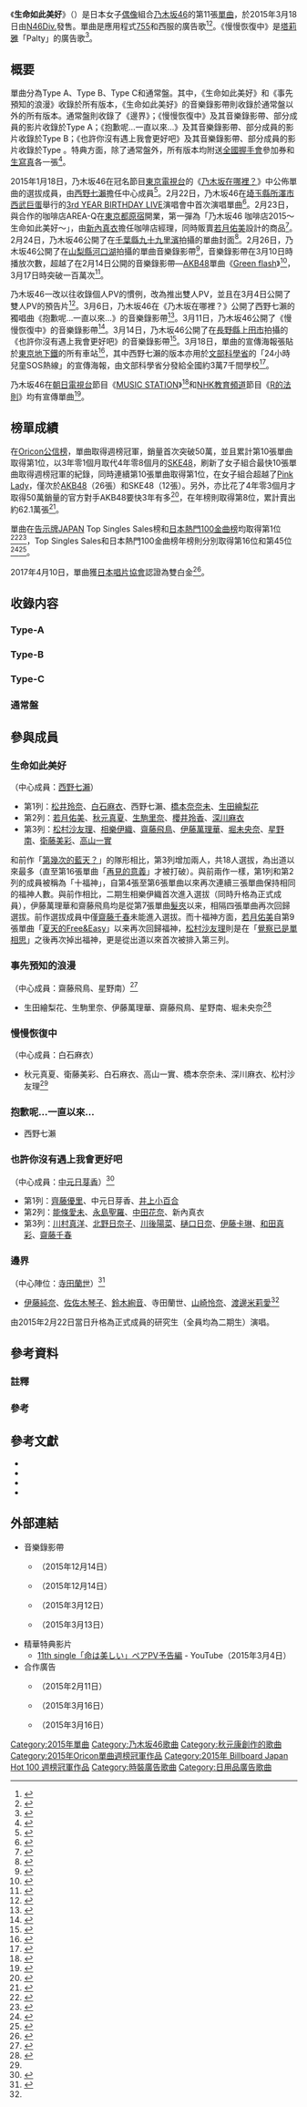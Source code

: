 {{Infobox song
| type       = single
| name       = 生命如此美好
| cover      = Inochi wa Utsukushii cover.jpeg
| artist     = [[乃木坂46|乃木坂46]]
| album      = [[屬於我們的位子|屬於我們的位子]]
| A-side     = 
| B-side     = 事先預知的浪漫（{{lang|ja|あらかじめ語られるロマンス}}）<br/>慢慢恢復中（{{lang|ja|立ち直り中}}，Type-A）<br/>抱歉呢…一直以來…（{{lang|ja|ごめんね ずっと…}}，Type-B）<br/>也許你沒有遇上我會更好吧（{{lang|ja|君は僕と会わない方がよかったのかな}}，Type-C）<br/>邊界（{{lang|ja|ボーダー}}，通常盤）
| released   = 2015年3月18日
| format     = [[單曲|單曲]]
| recorded   = 
| length     = 4分49秒
| label      = [[日本索尼音樂娛樂|N46Div.]]
| lyricist   = [[秋元康|秋元康]]
| composer   = {{Link-ja|Hiroki Sagawa|Hiroki Sagawa}}
| producer   = 秋元康
| certification = *雙白金（[[日本唱片協會|日本唱片協會]]）
| chart_position = *週榜第1名（Oricon）
*月榜第3名（Oricon）
*年榜第8名（Oricon）
| chronology = [[乃木坂46|乃木坂46]]
| next_title = [[太陽敲敲門|太陽敲敲門]]
| next_year  = 2015
| prev_title = [[第幾次的藍天？|第幾次的藍天？]]
| prev_year  = 2014
| misc       = {{Extra musicsample
  | filename = 乃木坂46_命は美しい.ogg
  | title    = 《生命如此美好》節錄
  | Type     = 單曲
  }}
}}
《'''生命如此美好'''》（{{jpn|j=命は美しい|hg=いのちはうつくしい|rm=Inochi wa Utsukushii|f=y}}）是日本女子[[日本偶像|偶像]]組合[[乃木坂46|乃木坂46]]的第11張[[單曲|單曲]]，於2015年3月18日由[[Sony_Music_Records|N46Div.]]發售。單曲是應用程式[[755_(應用程式)|755]]和{{Link-ja|治山商事|はるやま商事}}西服的廣告歌<ref>{{cite web |url=https://natalie.mu/music/news/141155 |script-title=ja:乃木坂46「755」会見に登場、6者6様の「始めてみたいこと」語る |publisher=natalie |date=2015-03-17 |accessdate=2018-02-04 |language=ja |archive-date=2020-03-18 |archive-url=https://web.archive.org/web/20200318063813/https://natalie.mu/music/news/141155 |dead-url=no }}</ref><ref>{{cite web |url=https://news.aol.jp/2015/02/17/nogizaka/ |script-title=ja:乃木坂46、11thシングルはCM曲「命は美しい」　早くもファンの間で話題に【動画】 |publisher=AOL |date=2015-02-18 |accessdate=2018-02-04 |language=ja |archive-date=2020-11-25 |archive-url=https://web.archive.org/web/20201125000559/https://news.aol.jp/2015/02/17/nogizaka/ |dead-url=no }}</ref>。《慢慢恢復中》是[[塔莉雅|塔莉雅]]「Palty」的廣告歌<ref>{{cite web |url=http://www.entamenext.com/news/detail/id=1413 |script-title=ja:乃木坂46白石麻衣、初単独CM出演！白いドレスに「お姫様になった気分」 |publisher=entamenext |date=2015-03-15 |accessdate=2018-02-04 |language=ja |archive-date=2018-05-06 |archive-url=https://web.archive.org/web/20180506235347/http://www.entamenext.com/news/detail/id=1413 |dead-url=no }}</ref>。

== 概要 ==
單曲分為Type A、Type B、Type C和通常盤。其中，《生命如此美好》和《事先預知的浪漫》收錄於所有版本，《生命如此美好》的音樂錄影帶則收錄於通常盤以外的所有版本。通常盤則收錄了《邊界》；《慢慢恢復中》及其音樂錄影帶、部分成員的影片收錄於Type A；《抱歉呢…一直以來…》及其音樂錄影帶、部分成員的影片收錄於Type B；《也許你沒有遇上我會更好吧》及其音樂錄影帶、部分成員的影片收錄於Type 。特典方面，除了通常盤外，所有版本均附送[[握手會|全國握手會]]參加券和[[生寫真|生寫真]]各一張<ref>{{cite web |url=http://www.nogizaka46.com/news/2015/03/11th-2.php |script-title=ja:いよいよ今週発売！11thシングル「命は美しい」商品概要のお知らせ！ |publisher=乃木坂46 |date=2015-03-16 |accessdate=2018-02-04 |language=ja |archive-date=2021-01-17 |archive-url=https://web.archive.org/web/20210117212415/http://www.nogizaka46.com/news/2015/03/11th-2.php |dead-url=no }}</ref>。

2015年1月18日，乃木坂46在冠名節目[[東京電視台|東京電視台]]的《[[乃木坂在哪裡？|乃木坂在哪裡？]]》中公佈單曲的選拔成員，由[[西野七瀨|西野七瀨]]擔任中心成員<ref>{{cite web |url=https://natalie.mu/music/news/136605 |script-title=ja:乃木坂46、西野センターの11thシングル発売日決定 |publisher=[[natalie_(網站)|natalie]] |date=2015-01-20 |accessdate=2018-02-04 |language=ja |archive-date=2021-04-20 |archive-url=https://web.archive.org/web/20210420080937/https://natalie.mu/music/news/136605 |dead-url=no }}</ref>。2月22日，乃木坂46在[[埼玉縣|埼玉縣]][[所澤市|所澤市]][[西武巨蛋|西武巨蛋]]舉行的[[乃木坂46_3rd_YEAR_BIRTHDAY_LIVE_2015.2.22_SEIBU_DOME|3rd YEAR BIRTHDAY LIVE]]演唱會中首次演唱單曲<ref>{{cite web |url=https://www.musicman-net.com/artist/40819 |script-title=ja:乃木坂46 真冬の西武ドームで7時間越えライブに3万8千人熱狂、新曲「命は美しい」初披露 |publisher=musicman-net |date=2015-02-24 |accessdate=2018-02-04 |language=ja |archive-date=2018-02-05 |archive-url=https://web.archive.org/web/20180205072117/https://www.musicman-net.com/artist/40819 |dead-url=no }}</ref>。2月23日，{{Link-ja|SPACE SHOWER NETWORKS|スペースシャワーネットワーク}}與{{Link-ja|Sony Music Communications|ソニー・ミュージックコミュニケーションズ}}合作的咖啡店AREA-Q在[[東京都|東京都]][[原宿|原宿]]開業，第一彈為「乃木坂46 咖啡店2015～生命如此美好～」，由[[新內真衣|新內真衣]]擔任咖啡店經理，同時販賣[[若月佑美|若月佑美]]設計的商品<ref>{{cite web |url=https://natalie.mu/music/news/139156 |script-title=ja:“OL兼任”新内眞衣がマネージャー、乃木坂46カフェが原宿に |publisher=natalie |date=2015-02-23 |accessdate=2018-02-04 |language=ja |archive-date=2020-03-18 |archive-url=https://web.archive.org/web/20200318063845/https://natalie.mu/music/news/139156 |dead-url=no }}</ref>。2月24日，乃木坂46公開了在[[千葉縣|千葉縣]][[九十九里濱|九十九里濱]]拍攝的單曲封面<ref>{{cite web |url=https://www.barks.jp/news/?id=1000113023 |script-title=ja:乃木坂46 「命は美しい」ジャケット写真が公開 |publisher=BARKS |date=2015-02-24 |accessdate=2018-02-04 |language=ja |archive-date=2020-03-18 |archive-url=https://web.archive.org/web/20200318063846/https://www.barks.jp/news/?id=1000113023 |dead-url=no }}</ref>。2月26日，乃木坂46公開了在[[山梨縣|山梨縣]][[河口湖|河口湖]]拍攝的單曲音樂錄影帶<ref>{{cite web |url=https://natalie.mu/music/news/139478 |script-title=ja:白い息に黒い涙、乃木坂46「命は美しい」PV |publisher=natalie |date=2015-02-26 |accessdate=2018-02-04 |language=ja |archive-date=2020-03-18 |archive-url=https://web.archive.org/web/20200318063853/https://natalie.mu/music/news/139478 |dead-url=no }}</ref>，音樂錄影帶在3月10日時播放次數，超越了在2月14日公開的音樂錄影帶—[[AKB48|AKB48]]單曲《[[Green_Flash_(AKB48單曲)|Green flash]]》<ref>{{cite web |url=https://news.aol.jp/2015/03/09/46-mv-akb48-green-flash/ |script-title=ja:乃木坂46『命は美しい』MV再生回数がAKB48『Green Flash』を抜く快進撃！ |publisher=AOL |date=2015-03-10 |accessdate=2018-02-04 |language=ja |archive-date=2020-12-04 |archive-url=https://web.archive.org/web/20201204115203/https://news.aol.jp/2015/03/09/46-mv-akb48-green-flash/ |dead-url=no }}</ref>，3月17日時突破一百萬次<ref>{{cite web |url=https://mdpr.jp/music/detail/1474538 |script-title=ja:乃木坂46、新曲MVの再生回数が100万回突破「頑張ってよかった」 |publisher=[[modelpress|modelpress]] |date=2015-03-17 |accessdate=2018-02-04 |language=ja |archive-date=2020-11-29 |archive-url=https://web.archive.org/web/20201129225523/https://mdpr.jp/music/detail/1474538 |dead-url=no }}</ref>。

乃木坂46一改以往收錄個人PV的慣例，改為推出雙人PV，並且在3月4日公開了雙人PV的預告片<ref>{{cite web |url=https://e-talentbank.co.jp/news/8445/ |script-title=ja:乃木坂46新曲『命は美しい』初収録となる‘ペアPV’予告編解禁！白石・橋本の伝説ユニットなど注目の全16本 |publisher=talentbank |date=2015-03-04 |accessdate=2018-02-04 |language=ja |archive-date=2020-03-18 |archive-url=https://web.archive.org/web/20200318063912/https://e-talentbank.co.jp/news/8445/ |dead-url=no }}</ref>。3月6日，乃木坂46在《乃木坂在哪裡？》公開了西野七瀨的獨唱曲《抱歉呢…一直以來…》的音樂錄影帶<ref>{{cite web |url=https://natalie.mu/music/news/140284 |script-title=ja:乃木坂46、西野七瀬ソロ曲PVを「乃木どこ」でフルサイズ解禁 |publisher=natalie |date=2015-03-06 |accessdate=2018-02-04 |language=ja |archive-date=2019-11-02 |archive-url=https://web.archive.org/web/20191102002100/https://natalie.mu/music/news/140284 |dead-url=no }}</ref>。3月11日，乃木坂46公開了《慢慢恢復中》的音樂錄影帶<ref>{{cite web |url=https://natalie.mu/music/news/140613 |script-title=ja:乃木坂46「立ち直り中」PVで白石＆橋本が熱演 |publisher=natalie |date=2015-03-11 |accessdate=2018-02-04 |language=ja |archive-date=2018-02-05 |archive-url=https://web.archive.org/web/20180205001037/https://natalie.mu/music/news/140613 |dead-url=no }}</ref>。3月14日，乃木坂46公開了在[[長野縣|長野縣]][[上田市|上田市]]拍攝的《也許你沒有遇上我會更好吧》的音樂錄影帶<ref>{{cite web |url=https://natalie.mu/music/news/140928 |script-title=ja:乃木坂46アンダーメンバー熱演の新曲PV、舞台は初めての同窓会 |publisher=natalie |date=2015-03-14 |accessdate=2018-02-04 |language=ja |archive-date=2018-11-29 |archive-url=https://web.archive.org/web/20181129110441/https://natalie.mu/music/news/140928 |dead-url=no }}</ref>。3月18日，單曲的宣傳海報張貼於[[東京地下鐵|東京地下鐵]]的所有車站<ref>{{cite web |url=https://news.aol.jp/2015/03/17/inochiwautsukushii/ |script-title=ja:乃木坂46、11thシングル「命は美しい」東京メトロ全駅ジャックがスゴすぎると話題【動画】 |publisher=AOL |date=2015-03-18 |accessdate=2018-02-04 |language=ja |archive-date=2020-11-25 |archive-url=https://web.archive.org/web/20201125000534/https://news.aol.jp/2015/03/17/inochiwautsukushii/ |dead-url=no }}</ref>，其中西野七瀨的版本亦用於[[文部科學省|文部科學省]]的「24小時兒童SOS熱線」的宣傳海報，由文部科學省分發給全國約3萬7千間學校<ref>{{cite web |url=https://resemom.jp/article/2015/08/31/26614.html |script-title=ja:「命は美しい」、子どもの自殺・いじめ防げ…SOSダイヤル再度周知 |publisher=Resemom |date=2015-08-31 |accessdate=2018-02-04 |language=ja |archive-date=2019-05-09 |archive-url=https://web.archive.org/web/20190509193927/https://resemom.jp/article/2015/08/31/26614.html |dead-url=no }}</ref>。

乃木坂46在[[朝日電視台|朝日電視台]]節目《[[MUSIC_STATION|MUSIC STATION]]》<ref>{{cite web |url=https://natalie.mu/music/news/150470 |script-title=ja:「Mステ」にアレキ、Hey! Say! JUMP、氣志團、ゲス乙女、でんぱ組.inc、乃木坂 |publisher=natalie |date=2015-06-12 |accessdate=2018-02-04 |language=ja |archive-date=2018-02-05 |archive-url=https://web.archive.org/web/20180205001231/https://natalie.mu/music/news/150470 |dead-url=no }}</ref>和[[NHK教育頻道|NHK教育頻道]]節目《[[R的法則|R的法則]]》均有宣傳單曲<ref>{{cite web |url=http://realsound.jp/2015/04/post-2897.html |script-title=ja:乃木坂46は『命は美しい』をどう完成させたか　秋元真夏「今回は息が出来ないくらい泣いた」 |publisher=Real Sound |date=2015-04-02 |accessdate=2018-02-04 |language=ja |archive-date=2019-05-18 |archive-url=https://web.archive.org/web/20190518003949/https://realsound.jp/2015/04/post-2897.html |dead-url=no }}</ref>。

== 榜單成績 ==
在[[Oricon公信榜|Oricon公信榜]]，單曲取得週榜冠軍，銷量首次突破50萬，並且累計第10張單曲取得第1位，以3年零1個月取代4年零8個月的[[SKE48|SKE48]]，刷新了女子組合最快10張單曲取得週榜冠軍的紀錄，同時連續第10張單曲取得第1位，在女子組合超越了[[Pink_Lady|Pink Lady]]，僅次於[[AKB48|AKB48]]（26張）和SKE48（12張）。另外，亦比花了4年零3個月才取得50萬銷量的官方對手AKB48要快3年有多<ref>{{cite web |url=https://www.oricon.co.jp/news/2050461/full/ |script-title=ja:【オリコン】乃木坂46、“女性グループ最速”3年で10作目1位 AKB&SKE超え |publisher=[[Oricon|Oricon]] |date=2015-03-24 |accessdate=2018-02-03 |language=ja |archive-date=2019-05-16 |archive-url=https://web.archive.org/web/20190516021837/https://www.oricon.co.jp/news/2050461/full/ |dead-url=no }}</ref>，在年榜則取得第8位，累計賣出約62.1萬張<ref>{{cite web |url=https://www.oricon.co.jp/news/2064272/full/ |script-title=ja:【オリコン年間】三代目JSB、乃木坂46、μ'sが躍進 年間ATS自己最高 |publisher=Oricon |date=2015-12-23 |accessdate=2018-02-04 |language=ja |archive-date=2020-11-11 |archive-url=https://web.archive.org/web/20201111165544/https://www.oricon.co.jp/news/2064272/full/ |dead-url=no }}</ref>。

單曲在[[告示牌_(雜誌)|告示牌]]JAPAN Top Singles Sales榜和[[日本熱門100金曲榜|日本熱門100金曲榜]]均取得第1位<ref>{{cite web |url=http://www.billboard-japan.com/d_news/detail/26834/2 |script-title=ja:ビルボード週間シングルチャートは乃木坂46が1位、[Alexandros]が2位に大健闘 |publisher=[[告示牌_(雜誌)|告示牌]] |date=2015-03-24 |accessdate=2018-02-04 |language=ja |archive-date=2018-02-05 |archive-url=https://web.archive.org/web/20180205072116/http://www.billboard-japan.com/d_news/detail/26834/2 |dead-url=no }}</ref><ref>{{cite web |url=http://www.billboard-japan.com/d_news/detail/26874/2 |script-title=ja:乃木坂46「命は美しい」フィジカル2指標とツイートで1位、ビルボード総合首位獲得 |publisher=告示牌 |date=2015-03-25 |accessdate=2018-02-04 |language=ja |archive-date=2018-02-05 |archive-url=https://web.archive.org/web/20180205001223/http://www.billboard-japan.com/d_news/detail/26874/2 |dead-url=no }}</ref>，Top Singles Sales和日本熱門100金曲榜年榜則分別取得第16位和第45位<ref>{{cite web |url=http://www.billboard-japan.com/charts/detail?a=sales_year&year=2015 |script-title=ja:Top Singles Sales |publisher=告示牌 |accessdate=2018-02-04 |language=ja |archive-date=2021-04-10 |archive-url=https://web.archive.org/web/20210410125249/http://www.billboard-japan.com/charts/detail?a=sales_year&year=2015 |dead-url=no }}</ref><ref>{{cite web |url=http://www.billboard-japan.com/charts/detail?a=hot100_year&year=2015 |script-title=ja:Hot 100 |publisher=告示牌 |accessdate=2018-02-04 |language=ja |archive-date=2021-04-10 |archive-url=https://web.archive.org/web/20210410123729/http://www.billboard-japan.com/charts/detail?a=hot100_year&year=2015 |dead-url=no }}</ref>。

2017年4月10日，單曲獲[[日本唱片協會|日本唱片協會]]認證為雙白金<ref>{{cite web |url=https://www.musicman-net.com/artist/57129 |script-title=ja:乃木坂46初となるミリオン達成、さらにシングル累計出荷枚数1,000万枚を突破 |publisher=musicman-net |date=2016-11-10 |accessdate=2018-02-04 |language=ja |archive-date=2019-07-31 |archive-url=https://web.archive.org/web/20190731212543/https://www.musicman-net.com/artist/57129 |dead-url=no }}</ref>。
 
== 收錄内容 ==
=== Type-A ===
{{tracklist
| headline        = CD<ref name="ta">{{Harvnb|乃木坂46|2015a}}。</ref>
| extra_column    = 編曲
| total_length    = 29:52
| title1          = 生命如此美好
| note1           = 
| lyrics1         = 秋元康
| music1          = {{Link-ja|Hiroki Sagawa|Hiroki Sagawa}}
| extra1          = Hiroki Sagawa
| length1         = 5:17
| title2          = 事先預知的浪漫
| note2           = 
| lyrics2         = 秋元康
| music2          = {{Link-ja|Soulife|Soulife|SoichiroK}}、Nozomu.S
| extra2          = SoichiroK、Nozomu.S
| length2         = 4:56
| title3          = 慢慢恢復中
| note3           = 
| lyrics3         = 秋元康
| music3          = {{Link-ja|福田貴史|福田貴史}}
| extra3          = {{Link-ja|TATOO|TATOO}}
| length3         = 4:44
| title4          = 生命如此美好 off vocal ver.
| note4           = 
| music4          = Hiroki Sagawa
| extra4          = Hiroki Sagawa
| length4         = 5:17
| title5          = 事先預知的浪漫 off vocal ver.
| note5           = 
| music5          = SoichiroK、Nozomu.S
| extra5          = SoichiroK、Nozomu.S
| length5         = 4:56
| title6          = 慢慢恢復中 off vocal ver.
| note6           = 
| music6          = 福田貴史
| extra6          = TATOO
| length6         = 4:42
}}
{{tracklist
| headline        = DVD<ref name="ta" />
| extra_column    = 導演
| total_length    = 59:22
| title1          = 生命如此美好 music video
| extra1          = {{Link-ja|井上強|井上強}}
| length1         = 5:41
| title2          = 慢慢恢復中 music video
| extra2          = {{Link-ja|湯淺弘章|湯浅弘章}}
| length2         = 10:11
| title3          = 生駒里奈&伊藤萬理華
| extra3          = [[高橋榮樹|高橋榮樹]]
| length3         = 8:32
| title4          = 衛藤美彩&桜井玲香{{refnest|group=注|收錄了衛藤美彩和櫻井玲香的歌曲《早春的發熱》<ref>{{Cite book|script-title=ja:MdN EXTRA 乃木坂46 映像の世界|date=2015-10-15 |publisher=エムディエヌコーポレーション|series=インプレスムック|isbn=978-4-8443-6529-7|volume=Vol.3|page=200-201|chapter=個人/ペアPV オリジナルソング4 「青春の発熱」}}</ref>。}}
| extra4          = {{Link-ja|今泉力哉|今泉力哉}}
| length4         = 5:58
| title5          = 川後陽菜&齋藤千春
| extra5          = 山崎連基
| length5         = 5:46
| title6          = 川村真洋&相樂伊織
| extra6          = 淺尾芳宣
| length6         = 8:13
| title7          = 高山一實&能條愛未
| extra7          = 中島望
| length7         = 6:27
| title8          = 西野七瀨&若月佑美{{refnest|group=注|兩人的PV是《[[夏天的Free&Easy|不說話的獅子]]》的續篇<ref name="rakuten" />。}}
| extra8          = 湯淺弘章
| length8         = 8:42
}}

=== Type-B ===
{{tracklist
| headline        = CD<ref name="tb">{{Harvnb|乃木坂46|2015b}}。</ref>
| extra_column    = 編曲
| total_length    = 31:25
| title1          = 生命如此美好
| note1           = 
| lyrics1         = 秋元康
| music1          = Hiroki Sagawa
| extra1          = Hiroki Sagawa
| length1         = 5:17
| title2          = 事先預知的浪漫
| note2           = 
| lyrics2         = 秋元康
| music2          = SoichiroK、Nozomu.S
| extra2          = SoichiroK、Nozomu.S
| length2         = 4:56
| title3          = 抱歉呢…一直以來…
| note3           = 
| lyrics3         = 秋元康
| music3          = 山田智和
| extra3          = 住谷翔平
| length3         = 5:31
| title4          = 生命如此美好 off vocal ver.
| note4           = 
| music4          = Hiroki Sagawa
| extra4          = Hiroki Sagawa
| length4         = 5:17
| title5          = 事先預知的浪漫 off vocal ver.
| note5           = 
| music5          = SoichiroK、Nozomu.S
| extra5          = SoichiroK、Nozomu.S
| length5         = 4:56
| title6          = 抱歉呢…一直以來… off vocal ver.
| note6           = 
| music6          = 山田智和 
| extra6          = 住谷翔平
| length6         = 5:28
}}
{{tracklist
| headline        = DVD<ref name="tb" />
| extra_column    = 導演
| total_length    = 
| title1          = 生命如此美好 music video
| extra1          = 井上強
| length1         = 5:41
| title2          = 抱歉呢…一直以來… music video
| extra2          = 山戶結希
| length2         = 7:26
| title3          = 伊藤卡琳&樋口日奈
| extra3          = 伊東和彦
| length3         = 
| title4          = 井上小百合&斉藤優里
| extra4          = {{Link-ja|頃安祐良|頃安祐良}}
| length4         = 6:17
| title5          = 齋藤飛鳥&星野南
| extra5          = 前田彩
| length5         = 3:13
| title6          = 白石麻衣&橋本奈々未{{refnest|group=注|兩人的PV是《[[察覺時已是單戀|孤獨兄弟]]》的前編<ref name="rakuten" />。}}
| extra6          = {{Link-ja|池田一真|池田一真 (映像ディレクター)}}
| length6         = 7:16
| title7          = 新內真衣&深川麻衣
| extra7          = {{Link-ja|中村太洸|中村太洸}}
| length7         = 5:58
}}
=== Type-C ===
{{tracklist
| headline        = CD<ref name="tc">{{Harvnb|乃木坂46|2015c}}。</ref>
| extra_column    = 編曲
| total_length    = 30:35
| title1          = 生命如此美好
| note1           = 
| lyrics1         = 秋元康
| music1          = Hiroki Sagawa
| extra1          = Hiroki Sagawa
| length1         = 5:17
| title2          = 事先預知的浪漫
| note2           = 
| lyrics2         = 秋元康
| music2          = SoichiroK、Nozomu.S
| extra2          = SoichiroK、Nozomu.S
| length2         = 4:56
| title3          = 也許你沒有遇上我會更好吧
| note3           = 
| lyrics3         = 秋元康
| music3          = {{Link-ja|Akira Sunset|Akira Sunset}}、{{Link-ja|ha-j|ha-j}}
| extra3          = Akira Sunset、ha-j
| length3         = 5:06
| title4          = 生命如此美好 off vocal ver.
| note4           = 
| music4          = Hiroki Sagawa
| extra4          = Hiroki Sagawa
| length4         = 5:17
| title5          = 事先預知的浪漫 off vocal ver.
| note5           = 
| music5          = SoichiroK、Nozomu.S
| extra5          = SoichiroK、Nozomu.S
| length5         = 4:56
| title6          = 也許你沒有遇上我會更好吧 off vocal ver.
| note6           = 
| music6          = Akira Sunset、ha-j
| extra6          = Akira Sunset、ha-j
| length6         = 5:03
}}
{{tracklist
| headline        = DVD<ref name="tc" />
| extra_column    = 導演
| total_length    = 
| title1          = 生命如此美好 music video
| extra1          = 井上強
| length1         = 5:41
| title2          = 也許你沒有遇上我會更好吧 music video
| extra2          = 山田篤宏
| length2         = 5:10
| title3          = 秋元真夏&中元日芽香
| extra3          = 中川英明、水落豐、尾形直哉
| length3         = 5:54
| title4          = 生田繪梨花&松村沙友理{{refnest|group=注|兩人的PV是《[[第幾次的藍天？|第幾次的藍天？]]》中，兩人的PV「唐揚姊妹」的續編<ref name="rakuten" />。}}
| extra4          = 月田茂、山本篤彦、柴谷麻以
| length4         = 
| title5          = 北野日奈子&和田真彩
| extra5          = Anai Kazuhisa
| length5         = 
| title6          = 中田花奈&永島聖羅
| extra6          = 高橋明大
| length6         = 7:37
| title7          = 堀未央奈&松井玲奈
| extra7          = 山岸聖太
| length7         = 9:28
| title8          = 研究生
| extra8          = 伊藤眾人
| length8         = 
}}
=== 通常盤 ===
{{tracklist
| headline        = CD<ref name="td">{{Harvnb|乃木坂46|2015d}}。</ref>
| extra_column    = 編曲
| total_length    = 29:42
| title1          = 生命如此美好
| note1           = 
| lyrics1         = 秋元康
| music1          = Hiroki Sagawa
| extra1          = Hiroki Sagawa
| length1         = 5:16
| title2          = 事先預知的浪漫
| note2           = 
| lyrics2         = 秋元康
| music2          = SoichiroK、Nozomu.S
| extra2          = SoichiroK、Nozomu.S
| length2         = 4:56
| title3          = 邊界
| note3           = 
| lyrics3         = 秋元康
| music3          = {{Link-ja|Remark Spirits|Remark Spirits|中土智博}}
| extra3          = 中土智博
| length3         = 4:39
| title4          = 生命如此美好 off vocal ver.
| note4           = 
| music4          = Hiroki Sagawa
| extra4          = Hiroki Sagawa
| length4         = 5:17
| title5          = 事先預知的浪漫 off vocal ver.
| note5           = 
| music5          = SoichiroK、Nozomu.S
| extra5          = SoichiroK、Nozomu.S
| length5         = 4:56
| title6          = 邊界 off vocal ver.
| note6           = 
| music6          = 中土智博
| extra6          = 中土智博
| length6         = 4:37
}}

== 參與成員 ==
=== 生命如此美好 ===
（中心成員：[[西野七瀨|西野七瀨]]）
* 第1列：[[松井玲奈|松井玲奈]]、[[白石麻衣|白石麻衣]]、西野七瀨、[[橋本奈奈未|橋本奈奈未]]、[[生田繪梨花|生田繪梨花]]
* 第2列：[[若月佑美|若月佑美]]、[[秋元真夏|秋元真夏]]、[[生駒里奈|生駒里奈]]、[[櫻井玲香|櫻井玲香]]、[[深川麻衣|深川麻衣]]
* 第3列：[[松村沙友理|松村沙友理]]、[[相樂伊織|相樂伊織]]、[[齋藤飛鳥|齋藤飛鳥]]、[[伊藤萬理華|伊藤萬理華]]、[[堀未央奈|堀未央奈]]、[[星野南|星野南]]、[[衛藤美彩|衛藤美彩]]、[[高山一實|高山一實]]
和前作「[[第幾次的藍天？|第幾次的藍天？]]」的隊形相比，第3列增加兩人，共18人選拔，為出道以來最多（直至第16張單曲「[[再見的意義|再見的意義]]」才被打破）。與前兩作一樣，第1列和第2列的成員被稱為「十福神」，自第4張至第6張單曲以來再次連續三張單曲保持相同的福神人數。與前作相比，二期生相樂伊織首次進入選拔（同時升格為正式成員），伊藤萬理華和齋藤飛鳥均是從第7張單曲[[髮夾_(單曲)|髮夾]]以来，相隔四張單曲再次回歸選拔。前作選拔成員中僅[[齋藤千春|齋藤千春]]未能進入選拔。而十福神方面，[[若月佑美|若月佑美]]自第9張單曲「[[夏天的Free&Easy|夏天的Free&Easy]]」以来再次回歸福神，[[松村沙友理|松村沙友理]]則是在「[[覺察已是單相思|覺察已是單相思]]」之後再次掉出福神，更是從出道以來首次被排入第三列。
=== 事先預知的浪漫 ===
（中心成員：齋藤飛鳥、星野南）<ref>{{Cite web|url=http://realsound.jp/2015/03/post-2776_3.html|language=ja|script-title=ja:(3ページ目) 乃木坂46、11thシングルから読み取れる「懐古と再出発」とは? バラエティに富んだ収録曲を読み解く|accessdate=2015-03-19|author=ポップス|date=2015-03-19|work=Real Sound|publisher=サイゾー|archive-date=2020-11-17|archive-url=https://web.archive.org/web/20201117135742/https://realsound.jp/2015/03/post-2776_3.html|dead-url=no}}</ref>
* 生田繪梨花、生駒里奈、伊藤萬理華、齋藤飛鳥、星野南、堀未央奈<ref name="rakuten">{{Cite web|url=http://entertainment.rakuten.co.jp/special/nogizaka46/vol13.html|language=ja|script-title=ja:乃木坂46 11thシングル『命は美しい』ライナーノーツ|accessdate=2015-06-19|author=西廣智一|date=2015-03-19|work=楽天エンタメナビ|publisher=楽天|archive-url=https://web.archive.org/web/20150723181010/http://entertainment.rakuten.co.jp/special/nogizaka46/vol13.html|archive-date=2015-07-23|dead-url=yes}}</ref>

=== 慢慢恢復中 ===
（中心成員：白石麻衣）
* 秋元真夏、衛藤美彩、白石麻衣、高山一實、橋本奈奈未、深川麻衣、松村沙友理<ref name="rakuten" />

=== 抱歉呢…一直以來… ===
* 西野七瀨

=== 也許你沒有遇上我會更好吧 ===
（中心成員：[[中元日芽香|中元日芽香]]）<ref>{{Cite news|language=ja|script-title=ja:乃木坂46、11thシングルのジャケット写真を公開 シリアスな新曲に合わせ九十九里浜で撮影|newspaper=Real Sound|date=2015-02-24|url=http://realsound.jp/2015/02/post-2570.html|accessdate=2015-02-24|publisher=サイゾー|archive-date=2018-02-05|archive-url=https://web.archive.org/web/20180205001235/http://realsound.jp/2015/02/post-2570.html|dead-url=no}}</ref>
* 第1列：[[齊藤優里|齊藤優里]]、中元日芽香、[[井上小百合|井上小百合]]
* 第2列：[[能條愛未|能條愛未]]、[[永島聖羅|永島聖羅]]、[[中田花奈|中田花奈]]、新內真衣
* 第3列：[[川村真洋|川村真洋]]、[[北野日奈子|北野日奈子]]、[[川後陽菜|川後陽菜]]、[[樋口日奈|樋口日奈]]、[[伊藤卡琳|伊藤卡琳]]、[[和田真彩|和田真彩]]、[[齋藤千春|齋藤千春]]

=== 邊界 ===
（中心陣位：[[寺田蘭世|寺田蘭世]]）<ref>{{Cite web|url=http://www.futabatosho.co.jp/nogizaka46/fastask.html|language=ja|script-title=ja:乃木坂46 アンケート企画|accessdate=2015-06-17|date=2015-04-17|work=乃木坂46特集|publisher=フタバ図書|archive-date=2018-01-03|archive-url=https://web.archive.org/web/20180103074229/http://www.futabatosho.co.jp/nogizaka46/fastask.html|dead-url=no}}</ref>
* [[伊藤純奈|伊藤純奈]]、[[佐佐木琴子|佐佐木琴子]]、[[鈴木絢音|鈴木絢音]]、寺田蘭世、[[山崎怜奈|山崎怜奈]]、[[渡邊米莉愛|渡邊米莉愛]]<ref name="rakuten" />
由2015年2月22日當日升格為正式成員的研究生（全員均為二期生）演唱。

== 參考資料 ==
===註釋===
{{Reflist|group="注"}}
===參考===
{{reflist}}

== 參考文獻 ==
* {{Cite book|author=乃木坂46|script-title=ja:命は美しい|volume=Type-A|date=2015-03-18|year=2015a|publisher=Sony Music Records|url=https://www.youtube.com/watch?v=9SS_uqzyhok|asin=B00SHVO8UM|id=SRCL-8780/1|ref=harv|title=|access-date=2018-02-04|archive-date=2021-02-28|archive-url=https://web.archive.org/web/20210228071205/https://www.youtube.com/watch?v=9SS_uqzyhok|dead-url=no}}
* {{Cite book|author=乃木坂46|script-title=ja:命は美しい|volume=Type-B|date=2015-03-18|year=2015b|publisher=Sony Music Records|url=https://www.youtube.com/watch?v=9SS_uqzyhok|asin=B00SHVO8SO|id=SRCL-8782/3|ref=harv|title=|access-date=2018-02-04|archive-date=2021-02-28|archive-url=https://web.archive.org/web/20210228071205/https://www.youtube.com/watch?v=9SS_uqzyhok|dead-url=no}}
* {{Cite book|author=乃木坂46|script-title=ja:命は美しい|volume=Type-C|date=2015-03-18|year=2015c|publisher=Sony Music Records|url=https://www.youtube.com/watch?v=9SS_uqzyhok|asin=B00SHVO8W0|id=SRCL-8784/5|ref=harv|title=|access-date=2018-02-04|archive-date=2021-02-28|archive-url=https://web.archive.org/web/20210228071205/https://www.youtube.com/watch?v=9SS_uqzyhok|dead-url=no}}
* {{Cite book|author=乃木坂46|script-title=ja:命は美しい|volume=通常盤|date=2015-03-18|year=2015d|publisher=Sony Music Records|url=https://www.youtube.com/watch?v=9SS_uqzyhok|asin=B00TGRXK4Q|id=SRCL-8786|ref=harv|title=|access-date=2018-02-04|archive-date=2021-02-28|archive-url=https://web.archive.org/web/20210228071205/https://www.youtube.com/watch?v=9SS_uqzyhok|dead-url=no}}

== 外部連結 ==
* 音樂錄影帶
** {{YouTube|9SS_uqzyhok|乃木坂46 『命は美しい』Short Ver.}}（2015年12月14日）
** {{YouTube|atPMTj3c1XI|乃木坂46 『ごめんね ずっと…』Short Ver.}}（2015年12月14日）
** {{YouTube|kMHX7gJn74k|乃木坂46 『立ち直り中 予告編』}}（2015年3月12日）
** {{YouTube|u4Ea6BJAzME|乃木坂46 『君は僕と会わない方がよかったのかな 予告編』}}（2015年3月13日）
* 精華特典影片 
** [https://www.youtube.com/playlist?list=PLDUMgL1jIEfPCkM5oh3noMG4MeoEu0QP9 11th single「命は美しい」ペアPV予告編] {{Wayback|url=https://www.youtube.com/playlist?list=PLDUMgL1jIEfPCkM5oh3noMG4MeoEu0QP9 |date=20160307100917 }} - YouTube（2015年3月4日）
* 合作廣告
** {{YouTube|zgy882nOlu4|【はるやまx乃木坂46】 さよなら制服篇}}（2015年2月11日）
** {{YouTube|rD9LuAOnU8E|755 CM - 乃木坂46 「がんばる!」篇}}（2015年3月16日）
** {{YouTube|Typ0evlXEa4|755 CM - 乃木坂46 「嬉しい!」篇}}（2015年3月16日）

{{乃木坂46歌曲}}
{{Oricon單曲週榜冠軍 (2015年)|2015年3月30日}}
{{Billboard JAPAN Hot 100 週榜冠軍 (2015年)|2015年3月30日}}

{{DEFAULTSORT:Inochi wa Utsukushii}}
[[Category:2015年單曲|Category:2015年單曲]]
[[Category:乃木坂46歌曲|Category:乃木坂46歌曲]]
[[Category:秋元康創作的歌曲|Category:秋元康創作的歌曲]]
[[Category:2015年Oricon單曲週榜冠軍作品|Category:2015年Oricon單曲週榜冠軍作品]]
[[Category:2015年_Billboard_Japan_Hot_100_週榜冠軍作品|Category:2015年 Billboard Japan Hot 100 週榜冠軍作品]]
[[Category:時裝廣告歌曲|Category:時裝廣告歌曲]]
[[Category:日用品廣告歌曲|Category:日用品廣告歌曲]]